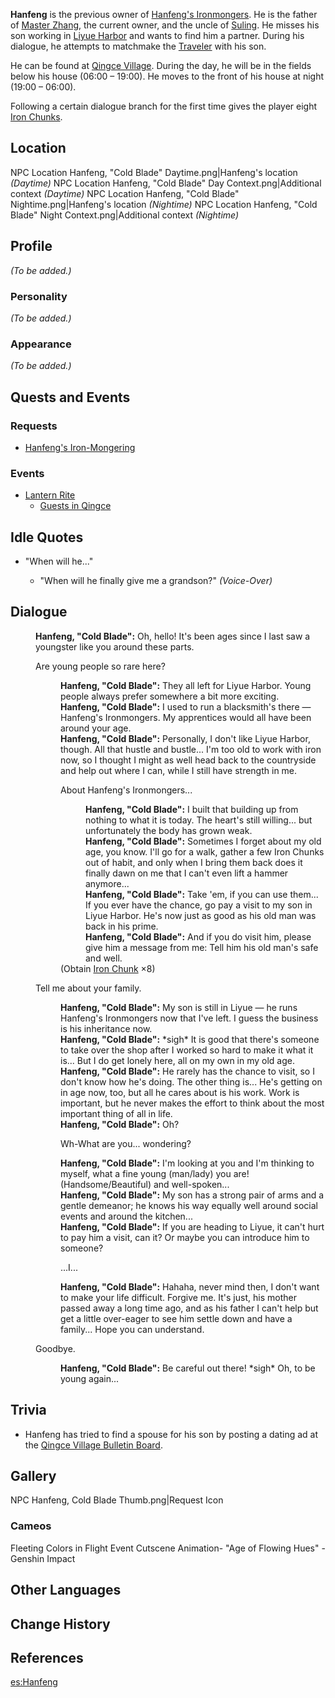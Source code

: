 {{Meta
<!-- REMOVE THIS TEMPLATE AFTER ADDING MISSING INFO -->
|missing_NPC_profile  = yes
}}
{{Character Infobox
|type             = NPC
|region           = Liyue
|realname         = Hanfeng
|image            = NPC Hanfeng Cold Blade.png
|dialoguereward   = {{Card|Iron Chunk|8}}
|child            = Master Zhang
|relative         = Suling
|relativeNote     = Nephew
}}

'''Hanfeng''' {{Lang|zh=寒锋|zh_rm=Hánfēng}} is the previous owner of [[Hanfeng's Ironmongers]]. He is the father of [[Master Zhang]], the current owner, and the uncle of [[Suling]]. He misses his son working in [[Liyue Harbor]] and wants to find him a partner. During his dialogue, he attempts to matchmake the [[Traveler]] with his son.

He can be found at [[Qingce Village]]. During the day, he will be in the fields below his house (06:00 – 19:00). He moves to the front of his house at night (19:00 – 06:00).

Following a certain dialogue branch for the first time gives the player eight [[Iron Chunk]]s.

==Location==
<gallery hideaddbutton="true" captionalign="center">
NPC Location Hanfeng, "Cold Blade" Daytime.png|Hanfeng's location ''(Daytime)''
NPC Location Hanfeng, "Cold Blade" Day Context.png|Additional context ''(Daytime)''
NPC Location Hanfeng, "Cold Blade" Nightime.png|Hanfeng's location ''(Nightime)''
NPC Location Hanfeng, "Cold Blade" Night Context.png|Additional context ''(Nightime)''
</gallery>

==Profile==
<!--detailed story/lore information goes here-->
''(To be added.)''

===Personality===
''(To be added.)''

===Appearance===
''(To be added.)''

==Quests and Events==
===Requests===
* [[Hanfeng's Iron-Mongering]]

===Events===
* [[Lantern Rite]]
** [[Guests in Qingce]]

==Idle Quotes==
* "When will he..."
** {{A|VO Hanfeng Cold Blade 01.ogg}} "When will he finally give me a grandson?" ''(Voice-Over)''

==Dialogue==
{{Dialogue start}}
:'''Hanfeng, "Cold Blade":''' Oh, hello! It's been ages since I last saw a youngster like you around these parts.
:{{DIcon}} Are young people so rare here?
::'''Hanfeng, "Cold Blade":''' They all left for Liyue Harbor. Young people always prefer somewhere a bit more exciting.
::'''Hanfeng, "Cold Blade":''' I used to run a blacksmith's there &mdash; Hanfeng's Ironmongers. My apprentices would all have been around your age.
::'''Hanfeng, "Cold Blade":''' Personally, I don't like Liyue Harbor, though. All that hustle and bustle... I'm too old to work with iron now, so I thought I might as well head back to the countryside and help out where I can, while I still have strength in me.
::{{DIcon|Reward}} About Hanfeng's Ironmongers...
:::'''Hanfeng, "Cold Blade":''' I built that building up from nothing to what it is today. The heart's still willing... but unfortunately the body has grown weak.
:::'''Hanfeng, "Cold Blade":''' Sometimes I forget about my old age, you know. I'll go for a walk, gather a few Iron Chunks out of habit, and only when I bring them back does it finally dawn on me that I can't even lift a hammer anymore...
:::'''Hanfeng, "Cold Blade":''' Take 'em, if you can use them... If you ever have the chance, go pay a visit to my son in Liyue Harbor. He's now just as good as his old man was back in his prime.
:::'''Hanfeng, "Cold Blade":''' And if you do visit him, please give him a message from me: Tell him his old man's safe and well.
::;(Obtain [[Iron Chunk]] ×8)
:{{DIcon}} Tell me about your family.
::'''Hanfeng, "Cold Blade":''' My son is still in Liyue &mdash; he runs Hanfeng's Ironmongers now that I've left. I guess the business is his inheritance now.
::'''Hanfeng, "Cold Blade":''' *sigh* It is good that there's someone to take over the shop after I worked so hard to make it what it is... But I do get lonely here, all on my own in my old age.
::'''Hanfeng, "Cold Blade":''' He rarely has the chance to visit, so I don't know how he's doing. The other thing is... He's getting on in age now, too, but all he cares about is his work. Work is important, but he never makes the effort to think about the most important thing of all in life.
::'''Hanfeng, "Cold Blade":''' Oh?
::{{DIcon}} Wh-What are you... wondering?
::'''Hanfeng, "Cold Blade":''' I'm looking at you and I'm thinking to myself, what a fine young (man/lady) you are! (Handsome/Beautiful) and well-spoken...
::'''Hanfeng, "Cold Blade":''' My son has a strong pair of arms and a gentle demeanor; he knows his way equally well around social events and around the kitchen...
::'''Hanfeng, "Cold Blade":''' If you are heading to Liyue, it can't hurt to pay him a visit, can it? Or maybe you can introduce him to someone?
::{{DIcon}} ...I...
::'''Hanfeng, "Cold Blade":''' Hahaha, never mind then, I don't want to make your life difficult. Forgive me. It's just, his mother passed away a long time ago, and as his father I can't help but get a little over-eager to see him settle down and have a family... Hope you can understand.
:{{DIcon}} Goodbye.
::'''Hanfeng, "Cold Blade":''' Be careful out there! *sigh* Oh, to be young again...
{{Dialogue end}}

==Trivia==
*Hanfeng has tried to find a spouse for his son by posting a dating ad at the [[Qingce Village Bulletin Board]].

==Gallery==
<gallery hideaddbutton="true" captionalign="center">
NPC Hanfeng, Cold Blade Thumb.png|Request Icon
</gallery>
===Cameos===
<gallery hideaddbutton="true" captionalign="center">
Fleeting Colors in Flight Event Cutscene Animation- "Age of Flowing Hues" - Genshin Impact
</gallery>

==Other Languages==
{{Other Languages|default_hidden=1
|en      = Hanfeng, "Cold Blade"
|zhs     = 寒锋
|zhs_rm  = Hánfēng
|zht     = 寒鋒
|zht_rm  = Hánfēng
<!-- |zh_tl   = Cold Blade -->
|ja      = 寒鋒
|ja_rm   = Kanhou<ref>{{Ref/Quest|The Stars Inscribe the Year's Wishes|note=Japanese Voice-Over}}</ref>
|ko      = 한봉
|ko_rm   = Hanbong
|es      = Hanfeng
|fr      = Hanfeng
|ru      = Хань Фэн
|th      = Hanfeng
|vi      = Hanfeng
|de      = Hanfeng die kalte Klinge
|id      = Hanfeng
|pt      = Hanfeng
}}

==Change History==
{{Change History|1.0}}

==References==
{{Reflist}}

[[es:Hanfeng]]